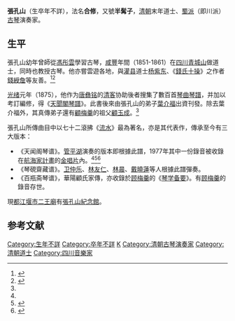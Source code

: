 '''張孔山'''（生卒年不詳），法名'''合修'''，又號'''半髯子'''，[[清朝|清朝]]末年道士、[[蜀派古琴|蜀派]]（即川派）[[古琴|古琴]]演奏家。

==生平==
張孔山幼年曾師從[[馮彤雲|馮彤雲]]學習古琴，[[咸豐|咸豐]]年間（1851-1861）在[[四川|四川]][[青城山|青城山]]做道士，同時也教授古琴。他亦嘗雲遊各地，與[[灌县|灌县]]道士[[杨紫东|杨紫东]]、《[[錢氏十操|錢氏十操]]》之作者[[錢綬詹|錢綬詹]]等友善。<ref name="古琴庫">{{Cite web|url=http://www.ndcnc.gov.cn/jingpinzy/guqin/htm/A06/104.htm|title=张孔山与蜀派|accessdate=2014-08-04|work=|publisher=古琴庫|archive-date=2018-10-06|archive-url=https://web.archive.org/web/20181006054709/http://www.ndcnc.gov.cn/jingpinzy/guqin/htm/A06/104.htm|dead-url=no}}</ref><ref>{{Cite web|url=http://rufodao.qq.com/a/20140701/043335.htm|title=郭关讲古琴（三）：道家史上著名的琴人|accessdate=2014-08-04|work=|publisher=騰訊道學|date=2014-07-08|archive-date=2018-10-03|archive-url=https://web.archive.org/web/20181003231814/http://rufodao.qq.com/a/20140701/043335.htm|dead-url=no}}</ref>

[[光绪|光绪]]元年（1875），他作为[[唐彝铭|唐彝铭]]的[[清客|清客]]协助後者搜集了數百首[[古琴曲|琴曲]][[古琴譜|琴譜]]，并加以考訂編修，得《[[天聞閣琴譜|天聞閣琴譜]]》。此書後來由張孔山的弟子[[葉介福|葉介福]]出資刊發。除去葉介福外，其真傳弟子還有[[顧梅羹|顧梅羹]]的祖父[[顧玉成|顧玉成]]。<ref name="古琴庫"/>

張孔山所傳曲目中以七十二滾拂《[[流水_(古琴曲)|流水]]》最為著名，亦是其代表作，傳承至今有三大版本：

* 《天闻阁琴谱》。[[管平湖|管平湖]]演奏的版本即根據此譜，1977年其中一份錄音被收錄在[[航海家計畫|航海家計畫]]的[[旅行者金唱片|金唱片]]內。<ref name="古琴庫"/><ref name="NASA Voyager">{{cite web | url=https://voyager.jpl.nasa.gov/spacecraft/music.html | title=Voyager - The Interstellar Mission | author=[[NASA|NASA]] | accessdate=2017-06-12 | archive-date=2017-07-30 | archive-url=https://web.archive.org/web/20170730094331/https://voyager.jpl.nasa.gov/spacecraft/music.html | dead-url=no }}</ref><ref name="NASA Golden Record">{{cite web | url=http://goldenrecord.org/#discus-aureus | title=Voyager Golden Record | author=[[NASA|NASA]] | accessdate=2017-06-12 | archive-date=2021-12-17 | archive-url=https://web.archive.org/web/20211217194816/https://goldenrecord.org/#discus-aureus | dead-url=no }}</ref>
* 《琴硯齋藏谱》。[[卫仲乐|卫仲乐]]、[[林友仁|林友仁]]、[[林晨|林晨]]、[[戴曉蓮|戴曉蓮]]等人根據此譜彈奏。
* 《百瓶斋琴谱》，華陽顧氏家傳，亦收錄於[[顾梅羹|顾梅羹]]的《[[琴学备要|琴学备要]]》。有[[顾梅羹|顾梅羹]]的錄音存世。

現[[都江堰市|都江堰市]][[二王廟|二王廟]]有[[張孔山紀念館|張孔山紀念館]]。

==参考文献==
{{reflist}}

[[Category:生年不詳|Category:生年不詳]]
[[Category:卒年不詳|Category:卒年不詳]]
[[Category:張姓|K]]
[[Category:清朝古琴演奏家|Category:清朝古琴演奏家]]
[[Category:清朝道士|Category:清朝道士]]
[[Category:四川音樂家|Category:四川音樂家]]